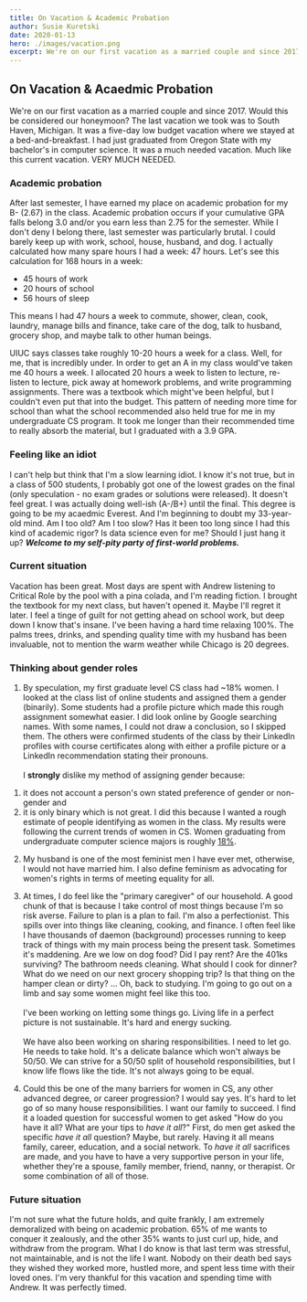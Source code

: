 ```yaml
---
title: On Vacation & Academic Probation
author: Susie Kuretski
date: 2020-01-13
hero: ./images/vacation.png
excerpt: We're on our first vacation as a married couple and since 2017. Would this be considered our honeymoon? The last vacation we took was to South Haven, Michigan.
---
```


## On Vacation & Acaedmic Probation
We're on our first vacation as a married couple and since 2017. Would this be considered our honeymoon? 
The last vacation we took was to South Haven, Michigan. It was a five-day low budget vacation where we stayed at 
a bed-and-breakfast. I had just graduated from Oregon State with my bachelor's in computer science. It was a much needed 
vacation. Much like this current vacation. VERY MUCH NEEDED.

### Academic probation
After last semester, I have earned my place on academic probation for my B- (2.67) in the class. Academic probation 
occurs if your cumulative GPA falls belong 3.0 and/or you earn less than 2.75 for the semester.
While I don't deny I belong there, last semester was 
particularly brutal. I could barely keep up with work, school, house, husband, and dog. I actually calculated how many spare 
hours I had a week: 47 hours. Let's see this calculation for 168 hours in a week: 
  * 45 hours of work
  * 20 hours of school
  * 56 hours of sleep

This means I had 47 hours a week to commute, shower, clean, cook, laundry, manage bills and finance, take care of the dog, 
talk to husband, grocery shop, and maybe talk to other human beings. 

UIUC says classes take roughly 10-20 hours a week for a class. Well, for me, that is incredibly under. In order to get an 
A in my class would've taken me 40 hours a week. I allocated 20 hours a week to listen to lecture, re-listen to lecture, 
pick away at homework problems, and write programming assignments. There was a textbook which might've been helpful, 
but I couldn't even put that into the budget. This pattern of needing more time for school than what the school recommended 
also held true for me in my undergraduate CS program. It took me longer than their recommended time to really absorb the material, 
but I graduated with a 3.9 GPA. 

### Feeling like an idiot
I can't help but think that I'm a slow learning idiot. I know it's not true, but in a class of 500 students, I probably 
got one of the lowest grades on the final (only speculation - no exam grades or solutions were released). It doesn't 
feel great. I was actually doing well-ish (A-/B+) until the final. This degree is going to be my acaedmic Everest. 
And I'm beginning to doubt my 33-year-old mind. Am I too old? Am I too slow? Has it been too long since I had this kind 
of academic rigor? Is data science even for me? Should I just hang it up? 
***Welcome to my self-pity party of first-world problems.***

### Current situation
Vacation has been great. Most days are spent with Andrew listening to Critical Role by the pool with a pina colada, 
and I'm reading fiction. I brought the textbook for my next class, but haven't opened it. Maybe I'll regret it later. 
I feel a tinge of guilt for not getting ahead on school work, but deep down I know that's insane. I've been having a hard 
time relaxing 100%. The palms trees, drinks, and spending quality time with my husband has been invaluable, not to mention 
the warm weather while Chicago is 20 degrees.

### Thinking about gender roles
1. By speculation, my first graduate level CS class had ~18% women. I looked at the class list of online students and 
assigned them a gender (binarily). Some students had a profile picture which made this rough assignment somewhat easier. I did look 
online by Google searching names. With some names, I could not draw a conclusion, so I skipped them. The others were confirmed 
students of the class by their LinkedIn profiles with course certificates along with either a profile picture or a LinkedIn 
recommendation stating their pronouns.<br/><br/>I **strongly** dislike my method of assigning gender because:
1) it does not account a person's own stated preference of gender or non-gender and
2) it is only binary which is not great.
I did this because I wanted a rough estimate of people identifying as women in the class. My results were following the 
current trends of women in CS. Women graduating from undergraduate computer science majors is roughly 
[18%](https://www.computerscience.org/resources/women-in-computer-science/).

2. My husband is one of the most feminist men I have ever met, otherwise, I would not have married him. I also define
feminism as advocating for women's rights in terms of meeting equality for all.

3. At times, I do feel like the "primary caregiver" of our household. A good chunk of that is because I 
take control of most things because I'm so risk averse. Failure to plan is a plan to fail. I'm also a perfectionist. 
This spills over into things like cleaning, cooking, and finance. I often feel like I have 
thousands of daemon (background) processes running to keep track of things with my main process being the present task. 
Sometimes it's maddening. Are we low on dog food? Did I pay rent? Are the 401ks surviving? The bathroom needs cleaning.
What should I cook for dinner? What do we need on our next grocery shopping trip? 
Is that thing on the hamper clean or dirty? ... Oh, back to studying. I'm going to go out on a limb and say some women might 
feel like this too.<br/><br/>I've been working on letting some things go. Living life in a perfect picture is not sustainable. 
It's hard and energy sucking.<br/><br/>We have also been working on sharing responsibilities. I need to let go. He needs to take hold. It's 
a delicate balance which won't always be 50/50. We can strive for a 50/50 split of household responsibilities, but I know 
life flows like the tide. It's not always going to be equal. 

4. Could this be one of the many barriers for women in CS, any other advanced degree, or career progression? I would say yes.
It's hard to let go of so many house responsibilities. I want our family to succeed. I find it a loaded question for successful 
women to get asked "How do you have it all? What are your tips to _have it all_?" First, do men get asked the specific 
_have it all_ question? Maybe, but rarely. Having it all means family, career, education, and a social network. To _have it all_ 
sacrifices are made, and you have to have a very supportive person in your life, whether they're a spouse, family member, 
friend, nanny, or therapist. Or some combination of all of those.

### Future situation
I'm not sure what the future holds, and quite frankly, I am extremely demoralized with being on academic probation. 65% of 
me wants to conquer it zealously, and the other 35% wants to just curl up, hide, and withdraw from the program. 
What I do know is that last term was stressful, not maintainable, and is not the life I want. Nobody on their death bed 
says they wished they worked more, hustled more, and spent less time with their loved ones. I'm very thankful for this 
vacation and spending time with Andrew. It was perfectly timed.
